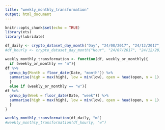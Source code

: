 ```yaml
---
title: "weekly_monthly_transformation"
output: html_document
---
```


```r
knitr::opts_chunk$set(echo = TRUE)
library(xts)
library(lubridate)
```

```r
df_daily <- crypto_dataset_day_month("Day", "24/08/2017", "24/12/2017", crytocurrenty = "BTC", comparison = "USD")
#df_hourly <- crypto_dataset_day_month("Hour", "24/07/2017", "24/12/2017", crytocurrenty = "BTC", comparison = "USD")
```

```r
weekly_monthly_transformation <- function(df, weekly_or_monthly){
  if (weekly_or_monthly == "m"){
df %>% 
  group_by(Month = floor_date(Date, "month")) %>% 
  summarise(high = max(high), low = min(low), open = head(open, n = 1), close = tail(close, n = 1), volume = sum(volume))
  }
  else if (weekly_or_monthly == "w"){
df %>% 
  group_by(Week = floor_date(Date, "week")) %>% 
  summarise(high = max(high), low = min(low), open = head(open, n = 1), close = tail(close, n = 1), volume = sum(volume))
  }
}

weekly_monthly_transformation(df_daily, "m")
#weekly_monthly_transformation(df_hourly, "w")
```

